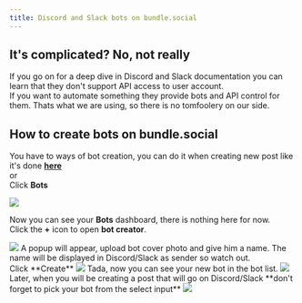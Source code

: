 ```yaml
---
title: Discord and Slack bots on bundle.social
---
```


## It's complicated? No, not really

If you go on for a deep dive in Discord and Slack documentation you can learn that they don't support API access to user account. <br/>
If you want to automate something they provide bots and API control for them. Thats what we are using, so there is no tomfoolery on our side.

## How to create bots on bundle.social

You have to ways of bot creation, you can do it when creating new post like it's done [**here**](/knowledge/posts/create-first-post#discord-and-slack-quirk)<br />
or <br/>
Click **Bots**

<Frame type='glass'>
  <img src='/images/knowledge/posts/026_first_post.png' />
</Frame>

Now you can see your **Bots** dashboard, there is nothing here for now. <br />
Click the **+** icon to open **bot creator**.

<Frame type='glass'>
  <img src='/images/knowledge/posts/027_first_post.png' />
</Frame>
A popup will appear, upload bot cover photo and give him a name. The name will be
displayed in Discord/Slack as sender so watch out. <br />
Click **Create**
<Frame type='glass'>
  <img src='/images/knowledge/posts/023_first_post.png' />
</Frame>
Tada, now you can see your new bot in the bot list.
<Frame type='glass'>
  <img src='/images/knowledge/posts/028_first_post.png' />
</Frame>
Later, when you will be creating a post that will go on Discord/Slack **don't
forget to pick your bot from the select input**
<Frame type='glass'>
  <img src='/images/knowledge/posts/024_first_post.png' />
</Frame>
